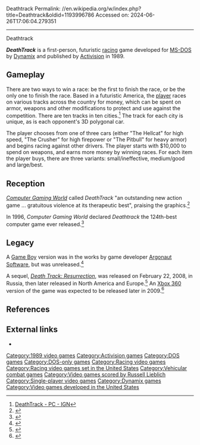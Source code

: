 Deathtrack
Permalink: //en.wikipedia.org/w/index.php?title=Deathtrack&oldid=1193996786
Accessed on: 2024-06-26T17:06:04.279351



------
Deathtrack
{{Short description|1989 video game}}
{{multiple issues|
{{more citations needed|date=November 2008}}
{{Lead too short|date=October 2021}}
}}
{{Infobox video game
|title = Deathtrack
|image = Deathtrack cover art.png
|developer = [[Dynamix]]
|publisher = [[Activision]]
|director = [[Jeffrey Tunnell]]
|producer = Steven Ackrich<br>John A. S. Skeel
|designer = Terry Ishida<br>Dariusz Lukaszuk
|programmer = Dariusz Lukaszuk
|composer = [[Russell Lieblich]]
|series = 
|engine = 
|released = {{vgrelease|NA|December 1989<ref>{{Cite magazine|date=January 1990 |title=Computer Releases |url=https://archive.org/details/ComputerEntertainerJanuary1990 |magazine=[[Computer Entertainer]] |volume=8 |issue=10 |page=[https://archive.org/details/ComputerEntertainerJanuary1990/page/n21 22]}}</ref>}}
|genre = [[Racing video game|Racing]], [[List of vehicular combat games|vehicular combat]]
|modes = [[Single-player video game|Single-player]]
|platforms = [[MS-DOS]]
}}

'''''DeathTrack''''' is a first-person, futuristic [[Racing video game|racing]] game developed for [[MS-DOS]] by [[Dynamix]] and published by [[Activision]] in 1989.

==Gameplay==
There are two ways to win a race: be the first to finish the race, or be the only one to finish the race. Based in a futuristic America, the [[Player character|player]] races on various tracks across the country for money, which can be spent on armor, weapons and other modifications to protect and use against the competition. There are ten tracks in ten cities.<ref>[http://www.ign.com/games/deathtrack/pc-39232 DeathTrack - PC - IGN]</ref> The track for each city is unique, as is each opponent's 3D polygonal car.

The player chooses from one of three cars (either "The Hellcat" for high speed, "The Crusher" for high firepower or "The Pitbull" for heavy armor) and begins racing against other drivers. The player starts with $10,000 to spend on weapons, and earns more money by winning races. For each item the player buys, there are three variants: small/ineffective, medium/good and large/best.

==Reception==
''[[Computer Gaming World]]'' called ''DeathTrack'' "an outstanding new action game ... gratuitous violence at its therapeutic best", praising the graphics.<ref>{{cite magazine|url=http://www.cgwmuseum.org/galleries/index.php?year=1990&pub=2&id=68 |title=Murder on the Backstretch / Activision's "DeathTrack" |magazine=Computer Gaming World |date=February 1990 |author=Lombardi, Chris A. |pages=44 |issue=68}}</ref>

In 1996, ''Computer Gaming World'' declared ''Deathtrack'' the 124th-best computer game ever released.<ref>{{cite magazine|author=<!--Not stated--> |title=150 Best (and 50 Worst) Games of All Time |magazine=[[Computer Gaming World]] |date=November 1996 |issue=148 |pages=63–65, 68, 72, 74, 76, 78, 80, 84, 88, 90, 94, 98}}</ref>

==Legacy==
A [[Game Boy]] version was in the works by game developer [[Argonaut Games|Argonaut Software]], but was unreleased.<ref>{{Cite web|date=2011-12-10|title=Trail Blazer (Death Track) [GameBoy - Cancelled] - Unseen64|url=https://www.unseen64.net/2011/12/10/trail-blazer-gb-cancelled/|access-date=2022-01-22|website=Unseen64: Beta, Cancelled & Unseen Videogames!|language=en-US}}</ref>

A sequel, ''[[Death Track: Resurrection]]'', was released on February 22, 2008, in Russia, then later released in North America and Europe.<ref name="ign">{{cite web | title=Review: Death Track: Resurrection Hands-on | publisher=[[IGN]] | url=http://pc.ign.com/articles/880/880061p1.html | archive-url=https://web.archive.org/web/20080607103452/http://pc.ign.com/articles/880/880061p1.html | url-status=dead | archive-date=June 7, 2008 | date=2008-06-06 | accessdate=2009-09-21}}</ref> An [[Xbox 360]] version of the game was expected to be released later in 2009.<ref name="xbox">{{cite web | title=IGN: Death Track: Resurrection | publisher=[[IGN]] | url=http://xbox360.ign.com/objects/949/949751.html | accessdate=2009-09-21}}</ref>

==References==
{{Reflist}}

==External links==
*{{MobyGames|id=/deathtrack}}

{{Dynamix}}

[[Category:1989 video games]]
[[Category:Activision games]]
[[Category:DOS games]]
[[Category:DOS-only games]]
[[Category:Racing video games]]
[[Category:Racing video games set in the United States]]
[[Category:Vehicular combat games]]
[[Category:Video games scored by Russell Lieblich]]
[[Category:Single-player video games]]
[[Category:Dynamix games]]
[[Category:Video games developed in the United States]]
